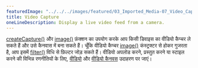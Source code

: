 ---
featuredImage: "../../../images/featured/03_Imported_Media-07_Video_Capture-thumbnail.png"
title: Video Capture
oneLineDescription: Display a live video feed from a camera.
---

<a href='https://p5js.org/reference/#/p5/createCapture' target='_blank'>createCapture()</a> 
और <a href='https://p5js.org/reference/#/p5/image' target='_blank'>image()</a> फ़ंक्शन का उपयोग करके आप किसी डिवाइस का वीडियो कैप्चर ले सकते हैं और उसे कैनवास में बना सकते हैं।
चूँकि वीडियो कैप्चर <a href='https://p5js.org/reference/#/p5/image' target='_blank'>image()</a> कंस्ट्रक्टर से होकर गुजरता है, आप इसमें <a href='https://p5js.org/reference/#/p5/filter' target='_blank'>filter()</a> विधि से फ़िल्टर जोड़ सकते हैं।
वीडियो अपलोड करने, प्रस्तुत करने या स्टाइल करने की विभिन्न रणनीतियों के लिए, <a href='https://p5js.org/examples/dom-video.html' target='_blank'>वीडियो</a> और <a href='https://p5js.org/examples/dom-video-canvas.html' target='_blank'>वीडियो कैनवस</a> उदाहरण पर जाएं।